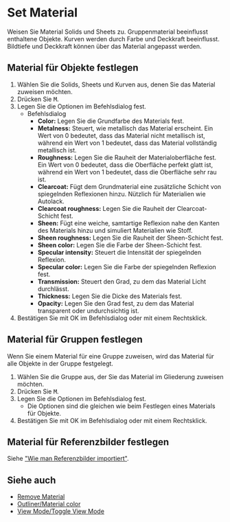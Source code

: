 
# Set Material

<Reference shortcut="M" command="Set Material" button="" />

Weisen Sie Material Solids und Sheets zu. Gruppenmaterial beeinflusst enthaltene Objekte. Kurven werden durch Farbe und Deckkraft beeinflusst. Bildtiefe und Deckkraft können über das Material angepasst werden.

## Material für Objekte festlegen

1. Wählen Sie die Solids, Sheets und Kurven aus, denen Sie das Material zuweisen möchten.
2. Drücken Sie <kbd>M</kbd>.
3. Legen Sie die Optionen im Befehlsdialog fest.
    - <Kst>Befehlsdialog</Kst>
        - **Color:** Legen Sie die Grundfarbe des Materials fest.
        - **Metalness:** Steuert, wie metallisch das Material erscheint. Ein Wert von 0 bedeutet, dass das Material nicht metallisch ist, während ein Wert von 1 bedeutet, dass das Material vollständig metallisch ist.
        - **Roughness:** Legen Sie die Rauheit der Materialoberfläche fest. Ein Wert von 0 bedeutet, dass die Oberfläche perfekt glatt ist, während ein Wert von 1 bedeutet, dass die Oberfläche sehr rau ist.
        - **Clearcoat:** Fügt dem Grundmaterial eine zusätzliche Schicht von spiegelnden Reflexionen hinzu. Nützlich für Materialien wie Autolack.
        - **Clearcoat roughness:** Legen Sie die Rauheit der Clearcoat-Schicht fest.
        - **Sheen:** Fügt eine weiche, samtartige Reflexion nahe den Kanten des Materials hinzu und simuliert Materialien wie Stoff.
        - **Sheen roughness:** Legen Sie die Rauheit der Sheen-Schicht fest.
        - **Sheen color:** Legen Sie die Farbe der Sheen-Schicht fest.
        - **Specular intensity:** Steuert die Intensität der spiegelnden Reflexion.
        - **Specular color:** Legen Sie die Farbe der spiegelnden Reflexion fest.
        - **Transmission:** Steuert den Grad, zu dem das Material Licht durchlässt.
        - **Thickness:** Legen Sie die Dicke des Materials fest.
        - **Opacity:** Legen Sie den Grad fest, zu dem das Material transparent oder undurchsichtig ist.
4. Bestätigen Sie mit OK im Befehlsdialog oder mit einem Rechtsklick.

## Material für Gruppen festlegen

Wenn Sie einem Material für eine Gruppe zuweisen, wird das Material für alle Objekte in der Gruppe festgelegt.

1. Wählen Sie die Gruppe aus, der Sie das Material im Gliederung zuweisen möchten.
2. Drücken Sie <kbd>M</kbd>.
3. Legen Sie die Optionen im Befehlsdialog fest.
    - Die Optionen sind die gleichen wie beim Festlegen eines Materials für Objekte.
4. Bestätigen Sie mit OK im Befehlsdialog oder mit einem Rechtsklick.

## Material für Referenzbilder festlegen

Siehe ["Wie man Referenzbilder importiert"](/plasticity-essentials/importing-reference-images).

## Siehe auch
- [Remove Material](remove-material)
- [Outliner/Material color](/plasticity-essentials/outliner#material-color)
- [View Mode/Toggle View Mode](/plasticity-essentials/view-mode#toggle-view-mode)